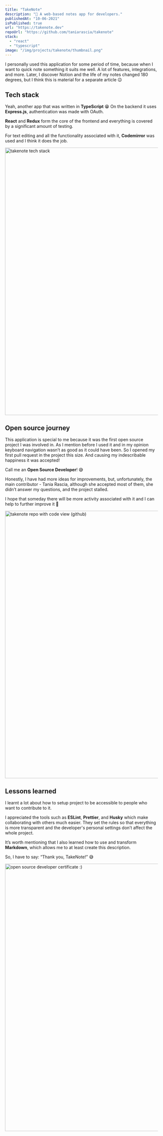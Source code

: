```yaml
---
title: "TakeNote"
description: "📝 A web-based notes app for developers."
publishedAt: "10-06-2021"
isPublished: true
url: "https://takenote.dev"
repoUrl: "https://github.com/taniarascia/takenote"
stack:
  - "react"
  - "typescript"
image: "/img/projects/takenote/thumbnail.png"
---
```


<div id="introduction">
  I personally used this application for some period of time, because when I want to quick note something it suits me
  well. A lot of features, integrations, and more. Later, I discover <Link href="https://notion.so">Notion</Link> and
  the life of my notes changed 180 degrees, but I think this is material for a separate article 😉
</div>

## Tech stack

Yeah, another app that was written in **TypeScript** 😁 On the backend it uses **Express.js**, authentication was made with OAuth.

**React** and **Redux** form the core of the frontend and everything is covered by a significant amount of testing.

For text editing and all the functionality associated with it, **Codemirror** was used and I think it does the job.

<Image src="/img/projects/takenote/stack.png" alt="takenote tech stack" width="1200" height="880" />

## Open source journey

This application is special to me because it was the first open source project I was involved in. As I mention before I used it and in my opinion keyboard navigation wasn’t as good as it could have been. So I opened my first <Link href="https://github.com/taniarascia/takenote/pull/509">pull request</Link> in the project this size. And causing my indescribable happiness it was accepted!

Call me an **Open Source Developer**! 😅

Honestly, I have had more ideas for improvements, but, unfortunately, the main contributor - <Link href="https://github.com/taniarascia">Tania Rascia</Link>, although she accepted most of them, she didn’t answer my questions, and the project stalled.

I hope that someday there will be more activity associated with it and I can help to further improve it 💪

<Image src="/img/projects/takenote/repo.png" alt="takenote repo with code view (github)" width="1200" height="880" />

## Lessons learned

I learnt a lot about how to setup project to be accessible to people who want to contribute to it.

I appreciated the tools such as **ESLint**, **Prettier**, and **Husky** which make collaborating with others much easier. They set the rules so that everything is more transparent and the developer's personal settings don’t affect the whole project.

It’s worth mentioning that I also learned how to use and transform **Markdown**, which allows me to at least create this description.

So, I have to say: “Thank you, TakeNote!” 😅

<Image
  src="/img/projects/takenote/certificate.png"
  alt="open source developer certificate :)"
  width="1200"
  height="880"
/>
